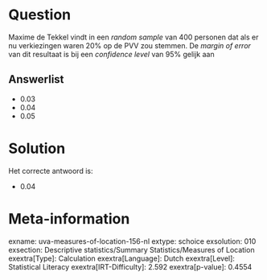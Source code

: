 Question
========

Maxime de Tekkel vindt in een *random sample* van 400 personen dat als
er nu verkiezingen waren 20% op de PVV zou stemmen. De *margin of error*
van dit resultaat is bij een *confidence level* van 95% gelijk aan


Answerlist
----------

* 0.03
* 0.04
* 0.05

Solution
========

Het correcte antwoord is: 

* 0.04

Meta-information
================
exname: uva-measures-of-location-156-nl
extype: schoice
exsolution: 010
exsection: Descriptive statistics/Summary Statistics/Measures of Location
exextra[Type]: Calculation
exextra[Language]: Dutch
exextra[Level]: Statistical Literacy
exextra[IRT-Difficulty]: 2.592
exextra[p-value]: 0.4554
